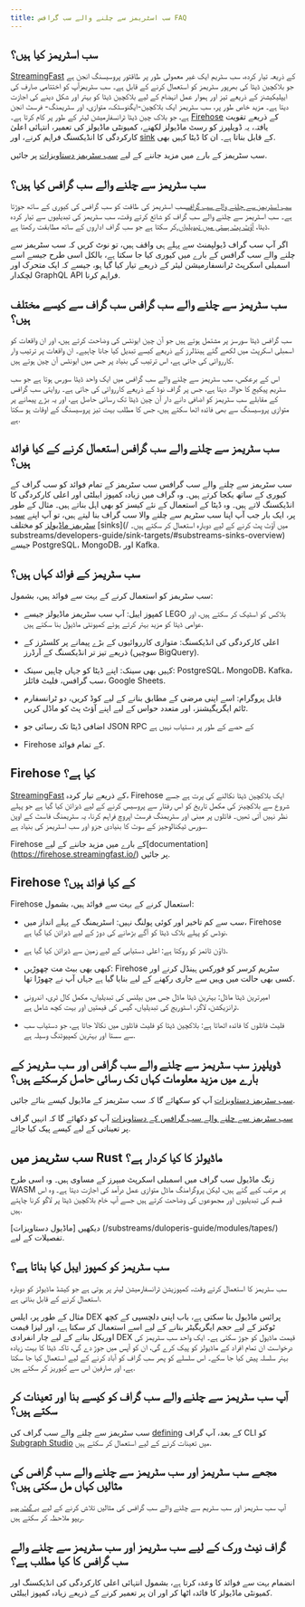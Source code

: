 ```yaml
---
title: سب اسٹریمز سے چلنے والے سب گرافس FAQ
---
```


## سب اسٹریمز کیا ہیں؟

[StreamingFast](https://www.streamingfast.io/) کے ذریعہ تیار کردہ، سب سٹریم ایک غیر معمولی طور پر طاقتور پروسیسنگ انجن ہے جو بلاکچین ڈیٹا کی بھرپور سٹریمز کو استعمال کرنے کے قابل ہے۔ سب سٹریمزآپ کو اختتامی صارف کی ایپلیکیشنز کے ذریعے تیز اور ہموار عمل انہضام کے لیے بلاکچین ڈیٹا کو بہتر اور شکل دینے کی اجازت دیتا ہے۔ مزید خاص طور پر، سب سٹریمز ایک بلاکچین-ایگنوسٹک، متوازی، اور سٹریمنگ- فرسٹ انجن ہے، جو بلاک چین ڈیٹا ٹرانسفارمیشن لیئر کے طور پر کام کرتا ہے۔ [Firehose](https://firehose.streamingfast.io) کے ذریعے تقویت یافتہ، یہ ڈویلپرز کو رسٹ ماڈیولز لکھنے، کمیونٹی ماڈیولز کی تعمیر، انتہائی اعلیٰ کارکردگی کا انڈیکسنگ فراہم کرنے، اور [sink](guide/sink-targets/README/#substreams-sinks-overview/substreams/developers-) کے قابل بناتا ہے۔ ان کا ڈیٹا کہیں بھی.

سب سٹریمز کے بارے میں مزید جاننے کے لیے [سب سٹریمز دستاویزات](/substreams/README/) پر جائیں.

## سب سٹریمز سے چلنے والے سب گرافس کیا ہیں؟

[سب اسٹریمز سے چلنے والے سب گرافس](/cookbook/substreams-powered-subgraphs/)سب اسٹریمز کی طاقت کو سب گرافس کی کیوری کے ساتھ جوڑتا ہے۔ سب اسٹریمز سے چلنے والے سب گراف کو شائع کرتے وقت، سب سٹریمز کی تبدیلیوں سے تیار کردہ ڈیٹا، [آؤٹ پٹ ہستی میں تبدیلیاں](https://github.com/streamingfast/substreams-sink-entity-changes/blob/develop/substreams-entity-change/src/tables.rs),کر سکتا ہے جو سب گراف اداروں کے ساتھ مطابقت رکھتا ہے.

اگر آپ سب گراف ڈیولپمنٹ سے پہلے ہی واقف ہیں، تو نوٹ کریں کہ سب سٹریمز سے چلنے والے سب گرافس کے بارے میں کیوری کیا جا سکتا ہے، بالکل اسی طرح جیسے اسے اسمبلی اسکرپٹ ٹرانسفارمیشن لیئر کے ذریعے تیار کیا گیا ہو، جیسے کہ ایک متحرک اور لچکدار GraphQL API فراہم کرنا.

## سب سٹریمز سے چلنے والے سب گرافس سب گراف سے کیسے مختلف ہیں؟

سب گرافس ڈیٹا سورسز پر مشتمل ہوتے ہیں جو آن چین ایونٹس کی وضاحت کرتے ہیں، اور ان واقعات کو اسمبلی اسکرپٹ میں لکھے گئے ہینڈلرز کے ذریعے کیسے تبدیل کیا جانا چاہیے۔ ان واقعات پر ترتیب وار کارروائی کی جاتی ہے، اس ترتیب کی بنیاد پر جس میں ایونٹس آن چین ہوتے ہیں.

اس کے برعکس، سب سٹریمز سے چلنے والے سب گرافس میں ایک واحد ڈیٹا سورس ہوتا ہے جو سب سٹریم پیکیج کا حوالہ دیتا ہے، جس پر گراف نوڈ کے ذریعے کارروائی کی جاتی ہے۔ روایتی سب گرافس کے مقابلے سب سٹریمز کو اضافی دانے دار آن چین ڈیٹا تک رسائی حاصل ہے، اور یہ بڑے پیمانے پر متوازی پروسیسنگ سے بھی فائدہ اٹھا سکتے ہیں، جس کا مطلب بہت تیز پروسیسنگ کے اوقات ہو سکتا ہے.

## سب سٹریمز سے چلنے والے سب گرافس استعمال کرنے کے کیا فوائد ہیں؟

سب سٹریمز سے چلنے والے سب گرافس سب سٹریمز کے تمام فوائد کو سب گراف کے کیوری کے ساتھ یکجا کرتے ہیں۔ وہ گراف میں زیادہ کمپوز ایبلٹی اور اعلی کارکردگی کا انڈیکسنگ لاتے ہیں۔ وہ ڈیٹا کے استعمال کے نئے کیسز کو بھی اہل بناتے ہیں۔ مثال کے طور پر، ایک بار جب آپ اپنا سب سٹریم سے چلنے والا سب گراف بنا لیتے ہیں، تو آپ اپنے [سب سٹریمز ماڈیولز](/substreams/developers-guide/creating-your-manifest/#module-definitions) کو مختلف [sinks]\(/ میں آؤٹ پٹ کرنے کے لیے دوبارہ استعمال کر سکتے ہیں۔ substreams/developers-guide/sink-targets/#substreams-sinks-overview) جیسے PostgreSQL، MongoDB، اور Kafka.

## سب سٹریمز کے فوائد کہاں ہیں؟

سب سٹریمز کو استعمال کرنے کے بہت سے فوائد ہیں، بشمول:

-   کمپوز ایبل: آپ سب سٹریمز ماڈیولز جیسے LEGO بلاکس کو اسٹیک کر سکتے ہیں، اور عوامی ڈیٹا کو مزید بہتر کرتے ہوئے کمیونٹی ماڈیول بنا سکتے ہیں.

-   اعلی کارکردگی کی انڈیکسنگ: متوازی کارروائیوں کے بڑے پیمانے پر کلسٹرز کے ذریعے تیز تر انڈیکسنگ کے آرڈرز (سوچیں BigQuery).

-   کہیں بھی سینک: اپنے ڈیٹا کو جہاں چاہیں سینک: PostgreSQL، MongoDB، Kafka، سب گرافس، فلیٹ فائلز، Google Sheets.

-   قابل پروگرام: اسے اپنی مرضی کے مطابق بنانے کے لیے کوڈ کریں، دو ٹرانسفارم ٹائم ایگریگیشنز، اور متعدد حواس کے لیے اپنے آؤٹ پٹ کو ماڈل کریں.

-   اضافی ڈیٹا تک رسائی جو JSON RPC کے حصے کے طور پر دستیاب نہیں ہے

-   Firehose کے تمام فوائد.

## Firehose کیا ہے؟

[StreamingFast](https://www.streamingfast.io/) کے ذریعے تیار کردہ، Firehose ایک بلاکچین ڈیٹا نکالنے کی پرت ہے جسے شروع سے بلاکچینز کی مکمل تاریخ کو اس رفتار سے پروسیس کرنے کے لیے ڈیزائن کیا گیا ہے جو پہلے نظر نہیں آتی تھیں۔ فائلوں پر مبنی اور سٹریمنگ فرسٹ اپروچ فراہم کرنا، یہ سٹریمنگ فاسٹ کے اوپن سورس ٹیکنالوجیز کے سوٹ کا بنیادی جزو اور سب اسٹریمز کی بنیاد ہے.

Firehose کے بارے میں مزید جاننے کے لیے[documentation]
(https://firehose.streamingfast.io/) پر جائیں.

## Firehose کے کیا فوائد ہیں؟

Firehose استعمال کرنے کے بہت سے فوائد ہیں، بشمول:

-   سب سے کم تاخیر اور کوئی پولنگ نہیں: اسٹریمنگ کے پہلے انداز میں، Firehose نوڈس کو پہلے بلاک ڈیٹا کو آگے بڑھانے کی دوڑ کے لیے ڈیزائن کیا گیا ہے.

-   ڈاؤن ٹائمز کو روکتا ہے: اعلی دستیابی کے لیے زمین سے ڈیزائن کیا گیا ہے.

-   کبھی بھی بیٹ مت چھوڑیں: Firehose سٹریم کرسر کو فورکس ہینڈل کرنے اور کسی بھی حالت میں وہیں سے جاری رکھنے کے لیے بنایا گیا ہے جہاں آپ نے چھوڑا تھا.

-   امیرترین ڈیٹا ماڈل: بہترین ڈیٹا ماڈل جس میں بیلنس کی تبدیلیاں، مکمل کال ٹری، اندرونی ٹرانزیکشن، لاگز، اسٹوریج کی تبدیلیاں، گیس کی قیمتیں اور بہت کچھ شامل ہے.

-   فلیٹ فائلوں کا فائدہ اٹھاتا ہے: بلاکچین ڈیٹا کو فلیٹ فائلوں میں نکالا جاتا ہے، جو دستیاب سب سے سستا اور بہترین کمپیوٹنگ وسیلہ ہے.

## ڈویلپرز سب سٹریمز سے چلنے والے سب گرافس اور سب سٹریمز کے بارے میں مزید معلومات کہاں تک رسائی حاصل کرسکتے ہیں؟

[سب سٹریمز دستاویزات](/substreams/README/) آپ کو سکھائے گا کہ سب سٹریمز کے ماڈیول کیسے بنائے جائیں.

[سب سٹریمز سے چلنے والے سب گرافس کے دستاویزات](/cookbook/substreams-powered-subgraphs/) آپ کو دکھائے گا کہ انہیں گراف پر تعیناتی کے لیے کیسے پیک کیا جائے.

## سب سٹریمز میں Rust ماڈیولز کا کیا کردار ہے؟

زنگ ماڈیول سب گراف میں اسمبلی اسکرپٹ میپرز کے مساوی ہیں۔ وہ اسی طرح WASM پر مرتب کیے گئے ہیں، لیکن پروگرامنگ ماڈل متوازی عمل درآمد کی اجازت دیتا ہے۔ وہ اس قسم کی تبدیلیوں اور مجموعوں کی وضاحت کرتے ہیں جسے آپ خام بلاکچین ڈیٹا پر لاگو کرنا چاہتے ہیں.

دیکھیں [ماڈیول دستاویزات] \(/substreams/duloperis-guide/modules/tapes/) تفصیلات کے لیے.

## سب سٹریمز کو کمپوز ایبل کیا بناتا ہے؟

سب سٹریمز کا استعمال کرتے وقت، کمپوزیشن ٹرانسفارمیشن لیئر پر ہوتی ہے جو کیشڈ ماڈیولز کو دوبارہ استعمال کرنے کے قابل بناتی ہے.

مثال کے طور پر، ایلس DEX پرائس ماڈیول بنا سکتی ہے، باب اپنی دلچسپی کے کچھ ٹوکنز کے لیے حجم ایگریگیٹر بنانے کے لیے اسے استعمال کر سکتا ہے، اور لیزا قیمت اوریکل بنانے کے لیے چار انفرادی DEX قیمت ماڈیول کو جوڑ سکتی ہے۔ ایک واحد سب سٹریمز کی درخواست ان تمام افراد کے ماڈیولز کو پیک کرے گی، ان کو آپس میں جوڑ دے گی، تاکہ ڈیٹا کا بہت زیادہ بہتر سلسلہ پیش کیا جا سکے۔ اس سلسلے کو پھر سب گراف کو آباد کرنے کے لیے استعمال کیا جا سکتا ہے، اور صارفین اس سے کیوریز کر سکتے ہیں.

## آپ سب سٹریمز سے چلنے والے سب گراف کو کیسے بنا اور تعینات کر سکتے ہیں؟

سب سٹریمز سے چلنے والے سب گراف کی [defining](/cookbook/substreams-powered-subgraphs/) کے بعد، آپ گراف CLI کو [Subgraph Studio](https://thegraph.com/studio/) میں تعینات کرنے کے لیے استعمال کر سکتے ہیں.

## مجھے سب سٹریمز اور سب سٹریمز سے چلنے والے سب گرافس کی مثالیں کہاں مل سکتی ہیں؟

آپ سب سٹریمز اور سب سٹریم سے چلنے والے سب گرافس کی مثالیں تلاش کرنے کے لیے [یہ گٹ ہب ریپو](https://github.com/pinax-network/awesome-substreams) ملاحظہ کر سکتے ہیں.

## گراف نیٹ ورک کے لیے سب سٹریمز اور سب سٹریمز سے چلنے والے سب گرافس کا کیا مطلب ہے؟

انضمام بہت سے فوائد کا وعدہ کرتا ہے، بشمول انتہائی اعلی کارکردگی کی انڈیکسنگ اور کمیونٹی ماڈیولز کا فائدہ اٹھا کر اور ان پر تعمیر کرنے کے ذریعے زیادہ کمپوز ایبلٹی.
